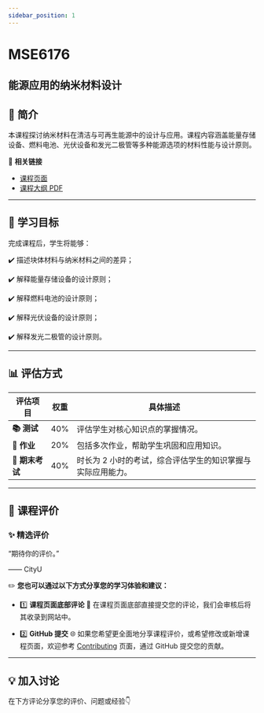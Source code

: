 ```yaml
---
sidebar_position: 1
---
```


# MSE6176
## 能源应用的纳米材料设计

## **📘 简介**
本课程探讨纳米材料在清洁与可再生能源中的设计与应用。课程内容涵盖能量存储设备、燃料电池、光伏设备和发光二极管等多种能源选项的材料性能与设计原则。

🔗 **相关链接**
- [课程页面](https://www.cityu.edu.hk/catalogue/pg/202425/course/MSE6176.htm)
- [课程大纲 PDF](https://www.cityu.edu.hk/catalogue/pg/202425/course/MSE6176.pdf)

---

## **🎯 学习目标**

完成课程后，学生将能够：

✔️ 描述块体材料与纳米材料之间的差异；

✔️ 解释能量存储设备的设计原则；

✔️ 解释燃料电池的设计原则；

✔️ 解释光伏设备的设计原则；

✔️ 解释发光二极管的设计原则。

---

## **📊 评估方式**

| **评估项目**          | **权重** | **具体描述**                                                                                       |
|----------------------|---------|---------------------------------------------------------------------------------------------------|
| **📚 测试**            | 40%     | 评估学生对核心知识点的掌握情况。                                                                  |
| **📝 作业**           | 20%     | 包括多次作业，帮助学生巩固和应用知识。                                                            |
| **📖 期末考试**        | 40%     | 时长为 2 小时的考试，综合评估学生的知识掌握与实际应用能力。                                         |

---

## **💬 课程评价**

### ✨ **精选评价**
<div className={commentStyles.commentBox}>
    <p className={commentStyles.commentText}>
        “期待你的评价。”
    </p>
    <p className={commentStyles.commentAuthor}>—— CityU</p>
</div>

✏️ **您也可以通过以下方式分享您的学习体验和建议：**

- 1️⃣ **课程页面底部评论**
💬 在课程页面底部直接提交您的评论，我们会审核后将其收录到网站中。

- 2️⃣ **GitHub 提交**
🌐 如果您希望更全面地分享课程评价，或希望修改或新增课程页面，欢迎参考 [Contributing](https://penjc.github.io/cityU-navigator/contributing) 页面，通过 GitHub 提交您的贡献。

---

## **💡 加入讨论**

在下方评论分享您的评价、问题或经验👇
<Utterances />